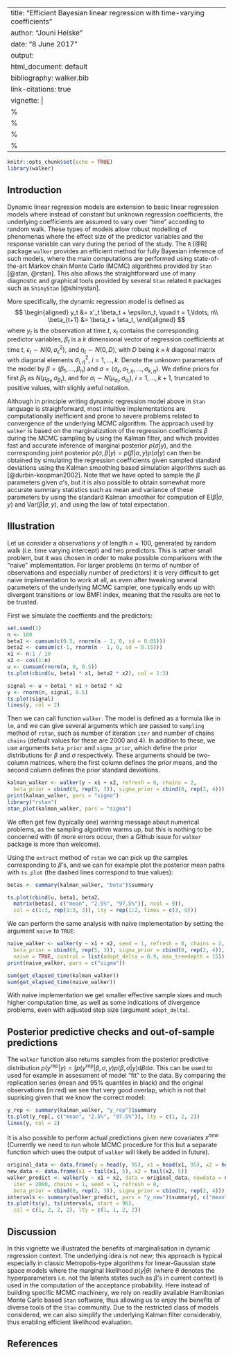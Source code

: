 ---
title: "Efficient Bayesian linear regression with time-varying coefficients"
author: "Jouni Helske"
date: "8 June 2017"
output:
html_document: default
bibliography: walker.bib
link-citations: true
vignette: |
  %\VignetteIndexEntry{Efficient Bayesian linear regression with time-varying coefficients}
  %\VignetteEngine{knitr::rmarkdown}
  %\VignetteEncoding{UTF-8}
  %\VignetteDepends{rstan}
  ---
  
  ```r
knitr::opts_chunk$set(echo = TRUE)
library(walker)
```

## Introduction

Dynamic linear regression models are extension to basic linear regression models where instead of constant but unknown regression coefficients, the underlying coefficients are assumed to vary over "time" according to random walk. These types of models allow robust modelling of phenomenas where the effect size of the predictor variables and the response variable can vary during the period of the study. The `R` [@R] package `walker` provides an efficient method for fully Bayesian inference of such models, where the main computations are performed using state-of-the-art Markov chain Monte Carlo (MCMC) algorithms provided by `Stan` [@stan, @rstan]. This also allows the straightforward use of many diagnostic and graphical tools provided by several `Stan` related `R` packages such as `ShinyStan` [@shinystan].

More specifically, the dynamic regression model is defined as
$$
\begin{aligned}
y_t &= x'_t \beta_t + \epsilon_t, \quad t = 1,\ldots, n\\
\beta_{t+1} &= \beta_t + \eta_t,
\end{aligned}
$$
where $y_t$ is the observation at time $t$, $x_t$ contains the corresponding predictor variables, $\beta_t$ is a $k$ dimensional vector of regression coefficients at time $t$, $\epsilon_t \sim N(0, \sigma^2_{\epsilon})$, and $\eta_t \sim N(0, D)$, with $D$ being $k \times k$ diagonal matrix with diagonal elements $\sigma^2_{i,\eta}$, $i=1,\ldots,k$. Denote the unknown parameters of the model by $\beta = (\beta_1, \ldots, \beta_n)$ and $\sigma = (\sigma_{\epsilon}, \sigma_{1, \eta}, \ldots, \sigma_{k, \eta})$. We define priors for first $\beta_1$ as $N(\mu_{\beta_1}, \sigma_{\beta_1})$, and for $\sigma_i \sim N(\mu_{\sigma_i}, \sigma_{\sigma_i})$, $i=1,\ldots,k+1$, truncated to positive values, with slighly awful notation.

Although in principle writing dynamic regression model above in `Stan` language is straighforward, most intuitive implementations are computationally inefficient and prone to severe problems related to convergence of the underlying MCMC algorithm. The approach used by `walker` is based on the marginalization of the regression coefficients $\beta$ during the MCMC sampling by using the Kalman filter, and which provides fast and accurate inference of marginal posterior $p(\sigma | y)$, and the corresponding joint posterior $p(\sigma, \beta | y) = p(\beta | \sigma, y)p(\sigma | y)$ can then be obtained by simulating the regression coefficients given sampled standard deviations using the Kalman smoothing based simulation algorithms such as [@durbin-koopman2002]. Note that we have opted to sample the $\beta$ parameters given $\sigma$'s, but it is also possible to obtain somewhat more accurate summary statistics such as mean and variance of these parameters by using the standard Kalman smoother for compution of $\textrm{E}(\beta| \sigma, y)$ and $\textrm{Var}(\beta| \sigma, y)$, and using the law of total expectation.

## Illustration

Let us consider a observations $y$ of length $n=100$, generated by random walk (i.e. time varying intercept) and two predictors. This is rather small problem, but it was chosen in order to make possible comparisons with the "naive" implementation. For larger problems (in terms of number of observations and especially number of predictors) it is very difficult to get naive implementation to work at all, as even after tweaking several parameters of the underlying MCMC sampler, one typically ends up with divergent transitions or low BMFI index, meaning that the results are not to be trusted. 

First we simulate the coeffients and the predictors:

```r
set.seed(1)
n <- 100
beta1 <- cumsum(c(0.5, rnorm(n - 1, 0, sd = 0.05)))
beta2 <- cumsum(c(-1, rnorm(n - 1, 0, sd = 0.15)))
x1 <- n:1 / 10
x2 <- cos(1:n)
u <- cumsum(rnorm(n, 0, 0.5))
ts.plot(cbind(u, beta1 * x1, beta2 * x2), col = 1:3)
```

```r
signal <- u + beta1 * x1 + beta2 * x2
y <- rnorm(n, signal, 0.5)
ts.plot(signal)
lines(y, col = 2)
```

Then we can call function `walker`. The model is defined as a formula like in `lm`, and we can give several arguments which are passed to `sampling` method of `rstan`, such as number of iteration `iter` and number of chains `chains` (default values for these are 2000 and 4). In addition to these, we use arguments `beta_prior` and `sigma_prior`, which define the prior distributions for $\beta$ and $\sigma$ respectively. These arguments should be two-column matrices, where the first column defines the prior means, and the second column defines the prior standard deviations.

```r
kalman_walker <- walker(y ~ x1 + x2, refresh = 0, chains = 2,
  beta_prior = cbind(0, rep(5, 3)), sigma_prior = cbind(0, rep(2, 4)))
print(kalman_walker, pars = "sigma")
library("rstan")
stan_plot(kalman_walker, pars = "sigma")
```

We often get few (typically one) warning message about numerical problems, as the sampling algorithm warms up, but this is nothing to be concerned with (if more errors occur, then a Github issue for `walker` package is more than welcome). 

Using the `extract` method of `rstan` we can pick up the samples corresponding to $\beta$'s, and we can for example plot the posterior mean paths with `ts.plot` (the dashed lines correspond to true values):

```r
betas <- summary(kalman_walker, "beta")$summary

ts.plot(cbind(u, beta1, beta2, 
  matrix(betas[, c("mean", "2.5%", "97.5%")], ncol = 9)),
  col = c(1:3, rep(1:3, 3)), lty = rep(1:2, times = c(3, 9)))
```
We can perform the same analysis with naive implementation by setting the argument `naive` to `TRUE`:
```r
naive_walker <- walker(y ~ x1 + x2, seed = 1, refresh = 0, chains = 2,
  beta_prior = cbind(0, rep(5, 3)), sigma_prior = cbind(0, rep(2, 4)),
  naive = TRUE, control = list(adapt_delta = 0.9, max_treedepth = 15))
print(naive_walker, pars = c("sigma"))

sum(get_elapsed_time(kalman_walker))
sum(get_elapsed_time(naive_walker))
```

With naive implementation we get smaller effective sample sizes and much higher computation time, as well as some indications of divergence problems, even with adjusted step size (argument `adapt_delta`).

## Posterior predictive checks and out-of-sample predictions

The `walker` function also returns samples from the posterior predictive distribution $p(y^{\textrm{rep}} | y) = \int p(y^{\textrm{rep}} | \beta, \sigma, y) p(\beta, \sigma | y) \textrm{d}\beta\textrm{d}\sigma$. This can be used to used for example in assessment of model "fit" to the data. By comparing the replication series (mean and 95% quantiles in black) and the original observations (in red) we see that very good overlap, which is not that suprising given that we know the correct model:

```r
y_rep <- summary(kalman_walker, "y_rep")$summary
ts.plot(y_rep[, c("mean", "2.5%", "97.5%")], lty = c(1, 2, 2))
lines(y, col = 2)
```

It is also possible to perform actual predictions given new covariates $x^{new}$ (Currently we need to run whole MCMC procedure for this but a separate function which uses the output of `walker` will likely be added in future).

```r
original_data <- data.frame(y = head(y, 95), x1 = head(x1, 95), x2 = head(x2, 95))
new_data <- data.frame(x1 = tail(x1, 5), x2 = tail(x2, 5))
walker_predict <- walker(y ~ x1 + x2, data = original_data, newdata = new_data, 
  iter = 2000, chains = 1, seed = 1, refresh = 0,
  beta_prior = cbind(0, rep(2, 3)), sigma_prior = cbind(0, rep(2, 4)))
intervals <- summary(walker_predict, pars = "y_new")$summary[, c("mean", "2.5%", "97.5%")]
ts.plot(ts(y), ts(intervals, start = 96),
  col = c(1, 2, 2, 2), lty = c(1, 1, 2, 2))
```

## Discussion

In this vignette we illustrated the benefits of marginalisation in dynamic regression context. The underlying idea is not new; this approach is typical especially in classic Metropolis-type algorithms for linear-Gaussian state space models where the marginal likelihood $p(y | \theta)$ (where $\theta$ denotes the hyperparameters i.e. not the latents states such as $\beta$'s in current context) is used in the computation of the acceptance probability. Here instead of building specific MCMC machinery, we rely on readily available Hamiltonian Monte Carlo based `Stan` software, thus allowing us to enjoy the benefits of diverse tools of the `Stan` community. Due to the restricted class of models considered, we can also simplify the underlying Kalman filter considerably, thus enabling efficient likelihood evaluation.


## References
